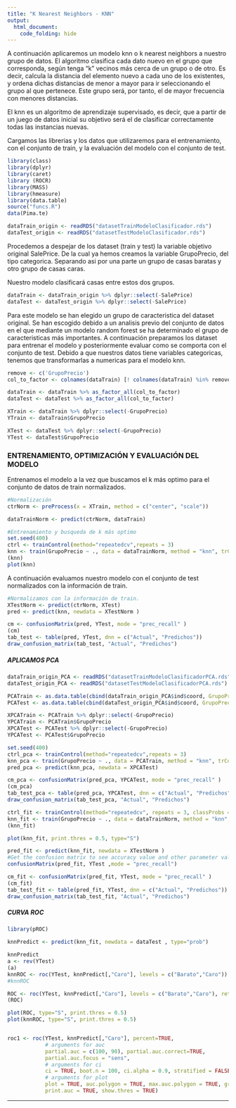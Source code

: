 ```yaml
---
title: "K Nearest Neighbors - KNN"
output: 
  html_document:
    code_folding: hide
---
```

A continuación aplicaremos un modelo knn o k nearest neighbors a nuestro grupo de datos. El algoritmo clasifica cada dato nuevo en el grupo que corresponda, según tenga "k" vecinos más cerca de un grupo o de otro. Es decir, calcula la distancia del elemento nuevo a cada uno de los existentes, y ordena dichas distancias de menor a mayor para ir seleccionando el grupo al que pertenece. Este grupo será, por tanto, el de mayor frecuencia con menores distancias.

El knn es un algoritmo de aprendizaje supervisado, es decir, que a partir de un juego de datos inicial su objetivo será el de clasificar correctamente todas las instancias nuevas.

Cargamos las librerias y los datos que utilizaremos para el entrenamiento, con el conjunto de train, y la evaluación del modelo con el conjunto de test.

```r

library(class)
library(dplyr)
library(caret)
library (ROCR)
library(MASS)
library(hmeasure)
library(data.table)
source("funcs.R")
data(Pima.te)

```

```r

dataTrain_origin <- readRDS("datasetTrainModeloClasificador.rds")
dataTest_origin <- readRDS("datasetTestModeloClasificador.rds")

```

Procedemos a despejar de los dataset (train y test) la variable objetivo original SalePrice. De la cual ya hemos creamos la variable GrupoPrecio, del tipo categorica. Separando asi por una parte un grupo de casas baratas y otro grupo de casas caras.

Nuestro modelo clasificará casas entre estos dos grupos.

```r

dataTrain <- dataTrain_origin %>% dplyr::select(-SalePrice)
dataTest <- dataTest_origin %>% dplyr::select(-SalePrice)

```

Para este modelo se han elegido un grupo de caracteristica del dataset original. Se han escogido debido a un analisis previo del conjunto de datos en el que mediante un modelo random forest se ha determinado el grupo de caracteristicas más importantes. A continuación preparamos los dataset para entrenar el modelo y posteriormente evaluar como se comporta con el conjunto de test. Debido a que nuestros datos tiene variables categoricas, tenemos que transformarlas a numericas para el modelo knn.

```r

remove <- c('GrupoPrecio')
col_to_factor <- colnames(dataTrain) [! colnames(dataTrain) %in% remove]

dataTrain <- dataTrain %>% as_factor_all(col_to_factor)
dataTest <- dataTest %>% as_factor_all(col_to_factor)

XTrain <- dataTrain %>% dplyr::select(-GrupoPrecio)
YTrain <- dataTrain$GrupoPrecio

XTest <- dataTest %>% dplyr::select(-GrupoPrecio)
YTest <- dataTest$GrupoPrecio

```

### ENTRENAMIENTO, OPTIMIZACIÓN Y EVALUACIÓN DEL MODELO

Entrenamos el modelo a la vez que buscamos el k más optimo para el conjunto de datos de train normalizados.

```r

#Normalización
ctrNorm <- preProcess(x = XTrain, method = c("center", "scale"))

dataTrainNorm <- predict(ctrNorm, dataTrain)

#Entrenamiento y busqueda de k más optimo
set.seed(400)
ctrl <- trainControl(method="repeatedcv",repeats = 3)
knn <- train(GrupoPrecio ~ ., data = dataTrainNorm, method = "knn", trControl = ctrl, tuneLength = 20)
(knn)
plot(knn)

```

A continuación evaluamos nuestro modelo con el conjunto de test normalizados con la información de train.

```r

#Normalizamos con la información de train.
XTestNorm <- predict(ctrNorm, XTest)
pred <- predict(knn, newdata = XTestNorm )

```


```r
cm <- confusionMatrix(pred, YTest, mode = "prec_recall" )
(cm)
tab_test <- table(pred, YTest, dnn = c("Actual", "Predichos"))
draw_confusion_matrix(tab_test, "Actual", "Predichos")

```

##### APLICAMOS PCA


```r
dataTrain_origin_PCA <- readRDS("datasetTrainModeloClasificadorPCA.rds")
dataTest_origin_PCA <- readRDS("datasetTestModeloClasificadorPCA.rds")

PCATrain <- as.data.table(cbind(dataTrain_origin_PCA$ind$coord, GrupoPrecio = dataTrain_origin %>% dplyr::select(c("GrupoPrecio"))))
PCATest <- as.data.table(cbind(dataTest_origin_PCA$ind$coord, GrupoPrecio = dataTest_origin %>% dplyr::select(c("GrupoPrecio"))))

XPCATrain <- PCATrain %>% dplyr::select(-GrupoPrecio)
YPCATrain <- PCATrain$GrupoPrecio
XPCATest <- PCATest %>% dplyr::select(-GrupoPrecio)
YPCATest <- PCATest$GrupoPrecio

set.seed(400)
ctrl_pca <- trainControl(method="repeatedcv",repeats = 3)
knn_pca <- train(GrupoPrecio ~ ., data = PCATrain, method = "knn", trControl = ctrl_pca, tuneLength = 20)
pred_pca <- predict(knn_pca, newdata = XPCATest)

```

```r
cm_pca <- confusionMatrix(pred_pca, YPCATest, mode = "prec_recall" )
(cm_pca)
tab_test_pca <- table(pred_pca, YPCATest, dnn = c("Actual", "Predichos"))
draw_confusion_matrix(tab_test_pca, "Actual", "Predichos")
```


```r

ctrl_fit <- trainControl(method="repeatedcv", repeats = 3, classProbs = TRUE, summaryFunction = twoClassSummary)
knn_fit <- train(GrupoPrecio ~ ., data = dataTrainNorm, method = "knn", trControl = ctrl_fit, tuneLength = 20)
(knn_fit)

plot(knn_fit, print.thres = 0.5, type="S")

pred_fit <- predict(knn_fit, newdata = XTestNorm )
#Get the confusion matrix to see accuracy value and other parameter values
confusionMatrix(pred_fit, YTest ,mode = "prec_recall")

```

```r

cm_fit <- confusionMatrix(pred_fit, YTest, mode = "prec_recall" )
(cm_fit)
tab_test_fit <- table(pred_fit, YTest, dnn = c("Actual", "Predichos"))
draw_confusion_matrix(tab_test_fit, "Actual", "Predichos")

```




##### CURVA ROC

```r
library(pROC)

knnPredict <- predict(knn_fit, newdata = dataTest , type="prob")

knnPredict
a <- rev(YTest)
(a)
knnROC <- roc(YTest, knnPredict[,"Caro"], levels = c("Barato","Caro"))
#knnROC

ROC <- roc(YTest, knnPredict[,"Caro"], levels = c("Barato","Caro"), ret = c("roc", "coords", "all_coords"))
(ROC)

plot(ROC, type="S", print.thres = 0.5)
plot(knnROC, type="S", print.thres = 0.5)


roc1 <- roc(YTest, knnPredict[,"Caro"], percent=TRUE,
            # arguments for auc
            partial.auc = c(100, 90), partial.auc.correct=TRUE,
            partial.auc.focus = "sens",
            # arguments for ci
            ci = TRUE, boot.n = 100, ci.alpha = 0.9, stratified = FALSE,
            # arguments for plot
            plot = TRUE, auc.polygon = TRUE, max.auc.polygon = TRUE, grid = TRUE,
            print.auc = TRUE, show.thres = TRUE)


```

-----------------------------------------------------------------------------
